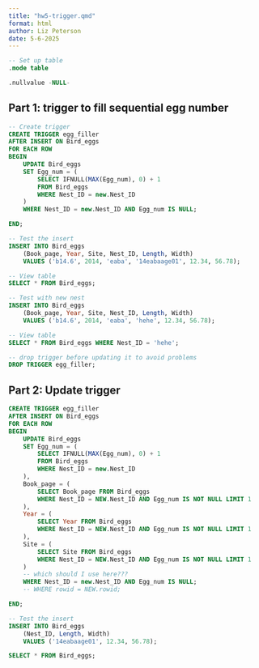 ```yaml
---
title: "hw5-trigger.qmd"
format: html
author: Liz Peterson
date: 5-6-2025
---
```


```sql
-- Set up table
.mode table

.nullvalue -NULL-
```

## Part 1: trigger to fill sequential egg number

```sql
-- Create trigger
CREATE TRIGGER egg_filler
AFTER INSERT ON Bird_eggs
FOR EACH ROW
BEGIN
    UPDATE Bird_eggs
    SET Egg_num = (
        SELECT IFNULL(MAX(Egg_num), 0) + 1
        FROM Bird_eggs
        WHERE Nest_ID = new.Nest_ID
    )
    WHERE Nest_ID = new.Nest_ID AND Egg_num IS NULL;

END;
```


```sql
-- Test the insert 
INSERT INTO Bird_eggs
    (Book_page, Year, Site, Nest_ID, Length, Width)
    VALUES ('b14.6', 2014, 'eaba', '14eabaage01', 12.34, 56.78);

-- View table
SELECT * FROM Bird_eggs;

-- Test with new nest
INSERT INTO Bird_eggs
    (Book_page, Year, Site, Nest_ID, Length, Width)
    VALUES ('b14.6', 2014, 'eaba', 'hehe', 12.34, 56.78);

-- View table
SELECT * FROM Bird_eggs WHERE Nest_ID = 'hehe';
```

```sql
-- drop trigger before updating it to avoid problems
DROP TRIGGER egg_filler;
```

## Part 2: Update trigger

```sql

CREATE TRIGGER egg_filler
AFTER INSERT ON Bird_eggs
FOR EACH ROW
BEGIN
    UPDATE Bird_eggs
    SET Egg_num = (
        SELECT IFNULL(MAX(Egg_num), 0) + 1
        FROM Bird_eggs
        WHERE Nest_ID = new.Nest_ID
    ),
    Book_page = (
        SELECT Book_page FROM Bird_eggs 
        WHERE Nest_ID = NEW.Nest_ID AND Egg_num IS NOT NULL LIMIT 1
    ),
    Year = (
        SELECT Year FROM Bird_eggs 
        WHERE Nest_ID = NEW.Nest_ID AND Egg_num IS NOT NULL LIMIT 1
    ),
    Site = (
        SELECT Site FROM Bird_eggs 
        WHERE Nest_ID = NEW.Nest_ID AND Egg_num IS NOT NULL LIMIT 1
    )
    -- which should I use here???
    WHERE Nest_ID = new.Nest_ID AND Egg_num IS NULL;
    -- WHERE rowid = NEW.rowid;

END;
```


```sql
-- Test the insert
INSERT INTO Bird_eggs
    (Nest_ID, Length, Width)
    VALUES ('14eabaage01', 12.34, 56.78);

SELECT * FROM Bird_eggs;
```